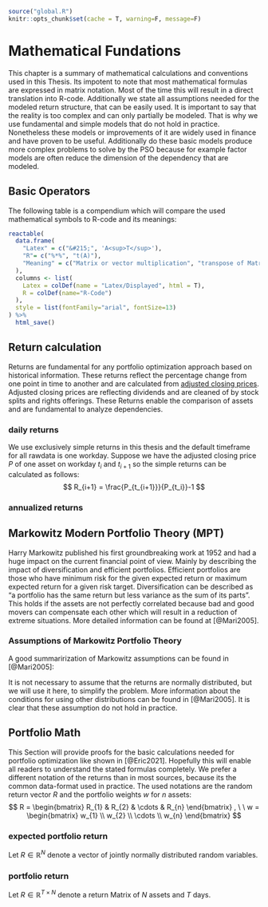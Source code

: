 ```r
source("global.R")
knitr::opts_chunk$set(cache = T, warning=F, message=F)
```

# Mathematical Fundations
This chapter is a summary of mathematical calculations and conventions used in this Thesis. Its impotent to note that most mathematical formulas are expressed in matrix notation. Most of the time this will result in a direct translation into R-code. Additionally we state all assumptions needed for the modeled return structure, that can be easily used. It is important to say that the reality is too complex and can only partially be modeled. That is why we use fundamental and simple models that do not hold in practice. Nonetheless these models or improvements of it are widely used in finance and have proven to be useful. Additionally do these basic models produce more complex problems to solve by the PSO because for example factor models are often reduce the dimension of the dependency that are modeled.

## Basic Operators
The following table is a compendium which will compare the used mathematical symbols to R-code and its meanings:

```r
reactable(
  data.frame(
    "Latex" = c("&#215;", 'A<sup>T</sup>'),
    "R"= c("%*%", "t(A)"),
    "Meaning" = c("Matrix or vector multiplication", "transpose of Matrix or vector A")
  ), 
  columns <- list(
    Latex = colDef(name = "Latex/Displayed", html = T),
    R = colDef(name="R-Code")
  ),
  style = list(fontFamily="arial", fontSize=13)
) %>% 
  html_save()
```

## Return calculation
Returns are fundamental for any portfolio optimization approach based on historical information. These returns reflect the percentage change from one point in time to another and are calculated from [adjusted closing prices](https://www.investopedia.com/terms/a/adjusted_closing_price.asp). Adjusted closing prices are reflecting dividends and are cleaned of by stock splits and rights offerings. These Returns enable the comparison of assets and are fundamental to analyze dependencies.

### daily returns
We use exclusively simple returns in this thesis and the default timeframe for all rawdata is one workday. Suppose we have the adjusted closing price $P$ of one asset on workday $t_i$ and $t_{i+1}$ so the simple returns can be calculated as follows:
$$
  R_{i+1} = \frac{P_{t_{i+1}}}{P_{t_i}}-1
$$

### annualized returns

## Markowitz Modern Portfolio Theory (MPT)
Harry Markowitz published his first groundbreaking work at 1952 and had a huge impact on the current financial point of view. Mainly by describing the impact of diversification and efficient portfolios. Efficient portfolios are those who have minimum risk for the given expected return or maximum expected return for a given risk target. Diversification can be described as "a portfolio has the same return but less variance as the sum of its parts". This holds if the assets are not perfectly correlated because bad and good movers can compensate each other which will result in a reduction of extreme situations. More detailed information can be found at [@Mari2005].

### Assumptions of Markowitz Portfolio Theory
A good summarirization of Markowitz assumptions can be found in [@Mari2005]:
\begin{enumerate}
    \item perfect market without taxes or transaction costs.
    \item short sales are disallowed.
    \item assets are infinitely divisible.
    \item Expected Returns, Variances and Covariances contain all information.
    \item Investors are risk-adverse, they will only accept greater risk if they
are compensated with a higher expected return.
\end{enumerate}
It is not necessary to assume that the returns are normally distributed, but we will use it here, to simplify the problem. More information about the conditions for using other distributions can be found in [@Mari2005]. It is clear that these assumption do not hold in practice.

## Portfolio Math
This Section will provide proofs for the basic calculations needed for portfolio optimization like shown in [@Eric2021]. Hopefully this will enable all readers to understand the stated formulas completely. We prefer a different notation of the returns than in most sources, because its the common data-format used in practice. The used notations are the random return vector $R$ and the portfolio weights $w$ for $n$ assets:
$$
  R = 
  \begin{bmatrix}
    R_{1} & R_{2} & \cdots & R_{n}  
 \end{bmatrix}
 , \ \ 
 w = 
  \begin{bmatrix}
    w_{1} \\ 
    w_{2} \\
    \cdots \\
    w_{n}  
 \end{bmatrix}
$$


### expected portfolio return
Let $R \in \mathbb{R}^{N}$ denote a vector of jointly normally distributed random variables.

### portfolio return
Let $R \in \mathbb{R}^{T \times N}$ denote a return Matrix of $N$ assets and $T$ days. 






